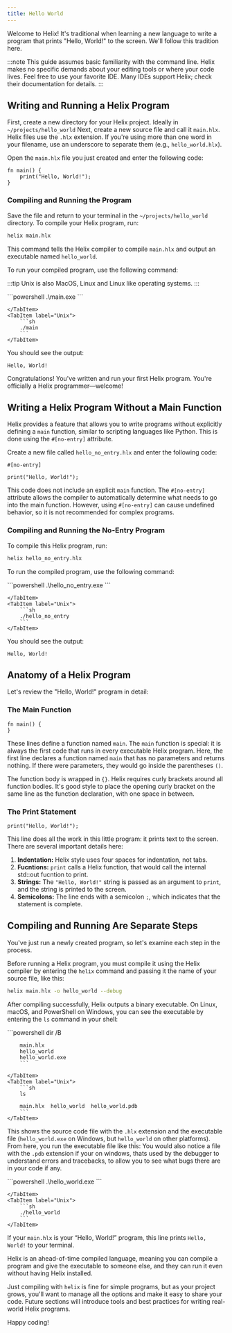 ```yaml
---
title: Hello World
---
```



Welcome to Helix! It's traditional when learning a new language to write a program that prints "Hello, World!" to the screen. We'll follow this tradition here.

:::note
This guide assumes basic familiarity with the command line. Helix makes no specific demands about your editing tools or where your code lives. Feel free to use your favorite IDE. Many IDEs support Helix; check their documentation for details.
:::

## Writing and Running a Helix Program

First, create a new directory for your Helix project. Ideally in `~/projects/hello_world`
Next, create a new source file and call it `main.hlx`. Helix files use the `.hlx` extension. If you're using more than one word in your filename, use an underscore to separate them (e.g., `hello_world.hlx`).

Open the `main.hlx` file you just created and enter the following code:

```helix title="main.hlx"
fn main() {
    print("Hello, World!");
}
```

### Compiling and Running the Program

Save the file and return to your terminal in the `~/projects/hello_world` directory. To compile your Helix program, run:

```sh
helix main.hlx
```

This command tells the Helix compiler to compile `main.hlx` and output an executable named `hello_world`.

To run your compiled program, use the following command:

:::tip
Unix is also MacOS, Linux and Linux like operating systems.
:::

<Tabs>
    <TabItem label="Windows">
        ```powershell
        .\main.exe
        ```

    </TabItem>
    <TabItem label="Unix">
        ```sh
        ./main
        ```
    </TabItem>

</Tabs>

You should see the output:

```ansi
Hello, World!
```

Congratulations! You've written and run your first Helix program. You're officially a Helix programmer—welcome!

## Writing a Helix Program Without a Main Function

Helix provides a feature that allows you to write programs without explicitly defining a `main` function, similar to scripting languages like Python. This is done using the `#[no-entry]` attribute.

Create a new file called `hello_no_entry.hlx` and enter the following code:

```helix  title="hello_no_entry.hlx"
#[no-entry]

print("Hello, World!");
```

This code does not include an explicit `main` function. The `#[no-entry]` attribute allows the compiler to automatically determine what needs to go into the main function. However, using `#[no-entry]` can cause undefined behavior, so it is not recommended for complex programs.

### Compiling and Running the No-Entry Program

To compile this Helix program, run:

```sh
helix hello_no_entry.hlx
```

To run the compiled program, use the following command:

<Tabs>
    <TabItem label="Windows">
        ```powershell
        .\hello_no_entry.exe
        ```

    </TabItem>
    <TabItem label="Unix">
        ```sh
        ./hello_no_entry
        ```
    </TabItem>

</Tabs>

You should see the output:

```ansi
Hello, World!
```

## Anatomy of a Helix Program

Let's review the "Hello, World!" program in detail:

### The Main Function

```helix
fn main() {
}
```

These lines define a function named `main`. The `main` function is special: it is always the first code that runs in every executable Helix program. Here, the first line declares a function named `main` that has no parameters and returns nothing. If there were parameters, they would go inside the parentheses `()`.

The function body is wrapped in `{}`. Helix requires curly brackets around all function bodies. It's good style to place the opening curly bracket on the same line as the function declaration, with one space in between.

### The Print Statement

```helix
print("Hello, World!");
```

This line does all the work in this little program: it prints text to the screen. There are several important details here:

1. **Indentation:** Helix style uses four spaces for indentation, not tabs.
2. **Fucntions:** `print` calls a Helix function, that would call the internal std::out fucntion to print.
3. **Strings:** The `"Hello, World!"` string is passed as an argument to `print`, and the string is printed to the screen.
4. **Semicolons:** The line ends with a semicolon `;`, which indicates that the statement is complete.

## Compiling and Running Are Separate Steps

You've just run a newly created program, so let's examine each step in the process.

Before running a Helix program, you must compile it using the Helix compiler by entering the `helix` command and passing it the name of your source file, like this:

```sh
helix main.hlx -o hello_world --debug
```

After compiling successfully, Helix outputs a binary executable. On Linux, macOS, and PowerShell on Windows, you can see the executable by entering the `ls` command in your shell:

<Tabs>
    <TabItem label="Windows">
        ```powershell
        dir /B

        main.hlx
        hello_world
        hello_world.exe
        ```

    </TabItem>
    <TabItem label="Unix">
        ```sh
        ls

        main.hlx  hello_world  hello_world.pdb
        ```
    </TabItem>

</Tabs>

This shows the source code file with the `.hlx` extension and the executable file (`hello_world.exe` on Windows, but `hello_world` on other platforms). From here, you run the executable file like this:
You would also notice a file with the `.pdb` extension if your on windows, thats used by the debugger to understand errors and tracebacks, to allow you to see what bugs there are in your code if any.

<Tabs>
    <TabItem label="Windows">
        ```powershell
        .\hello_world.exe
        ```

    </TabItem>
    <TabItem label="Unix">
        ```sh
        ./hello_world
        ```
    </TabItem>

</Tabs>

If your `main.hlx` is your “Hello, World!” program, this line prints `Hello, World!` to your terminal.

Helix is an ahead-of-time compiled language, meaning you can compile a program and give the executable to someone else, and they can run it even without having Helix installed.

Just compiling with `helix` is fine for simple programs, but as your project grows, you'll want to manage all the options and make it easy to share your code. Future sections will introduce tools and best practices for writing real-world Helix programs.

Happy coding!
